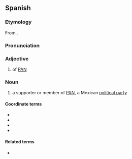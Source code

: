 ==Spanish==
{{wikipedia|National Action Party (Mexico)}}

===Etymology===
From {{suffix|es|PAN|ista}}.

===Pronunciation===
{{es-pr}}

===Adjective===
{{es-adj}}

# {{lb|es|relational}} of [[PAN]] {{gl|a Mexican [[political party]]}}

===Noun===
{{es-noun|mf}}

# a supporter or member of [[PAN]], a Mexican [[political party]]

====Coordinate terms====
* {{l|es|morenista|g=m|g2=f}}
* {{l|es|perredista|g=m|g2=f}}
* {{l|es|petista|g=m|g2=f}}
* {{l|es|priista|g=m|g2=f}}

====Related terms====
* {{l|es|panismo}}
